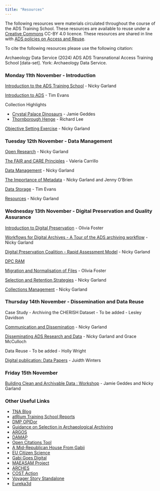 ```yaml
---
title: "Resources"
---
```


The following resources were materials circulated throughout the course of the ADS Training School. These resources are available to reuse under a [Creative Commons](https://creativecommons.org/) CC-BY 4.0 licence. These resources are shared in line with [ADS policies on Access and Reuse](https://archaeologydataservice.ac.uk/about/policies/use-access-to-data/).

::: callout-note
To cite the following resources please use the following citation:

Archaeology Data Service (2024) ADS ADS Transnational Access Training School \[data-set\]. York: Archaeology Data Service.
:::


### Monday 11th November - Introduction

[Introduction to the ADS Training School](/resources/tna_intro.pdf) - Nicky Garland

[Introduction to ADS](/resources/evans_intro.pdf) - Tim Evans

Collection Highlights

-   [Crystal Palace Dinosaurs](/resources/crystal.pdf) - Jamie Geddes
-   [Thornborough Henge](/resources/thornborough.pdf) - Richard Lee

[Objective Setting Exercise](/resources/tna_objectives.pdf) - Nicky Garland

### Tuesday 12th November - Data Management

[Open Research](/resources/tna_open.pdf) - Nicky Garland

[The FAIR and CARE Principles](/resources/tna_fair.pdf) - Valeria Carrillo

[Data Management](/resources/tna_data.pdf) - Nicky Garland

[The Importance of Metadata](/resources/tna_metadata.pdf) - Nicky Garland and Jenny O'Brien

[Data Storage](/resources/tna_storage.pdf) - Tim Evans

[Resources](/resources/tna_tips.pdf) - Nicky Garland

### Wednesday 13th November - Digital Preservation and Quality Assurance

[Introduction to Digital Preservation](/resources/tna_intro_dig.pdf) - Olivia Foster

[Workflows for Digital Archives - A Tour of the ADS archiving workflow](/resources/tna_workflows.pdf) - Nicky Garland

[Digital Preservation Coalition - Rapid Assessment Model](/resources/tna_dpcram.pdf) - Nicky Garland

[DPC RAM](https://www.dpconline.org/digipres/implement-digipres/dpc-ram)

[Migration and Normalisation of Files](/resources/tna_files.pdf) - Olivia Foster

[Selection and Retention Strategies](/resources/tna_select.pdf) - Nicky Garland

[Collections Management](/resources/tna_collection.pdf) - Nicky Garland

### Thursday 14th November - Dissemination and Data Reuse

Case Study - Archiving the CHERISH Dataset - To be added - Lesley Davidson

[Communication and Dissemination](/resources/tna_dissemination.pdf) - Nicky Garland

[Disseminating ADS Research and Data](/resources/tna_ads_comms.pdf) - Nicky Garland and Grace McCulloch

Data Reuse - To be added - Holly Wright

[Digital publication: Data Papers](/resources/tna_datapaper.pdf) - Juidth Winters

### Friday 15th November

[Building Clean and Archivable Data : Workshop](/resources/tna_workshop.pdf) - Jamie Geddes and Nicky Garland

### Other Useful Links

-   [TNA Blog](https://atrium-research.eu/blog/)
-   [atRium Training School Reports](https://petrpajdla.github.io/atRium/report.html)
-   [DMP OPIDor](https://dmp.opidor.fr/)
-   [Guidance on Selection in Archaeological Archiving](https://www.academia.edu/resource/work/46868761)
-   [ARGOS](https://argos.openaire.eu/home)
-   [DAMAP](https://damap.org)
-   [Open Citations Tool](https://opencitations.net/tools)
-   [A Mid-Republican House From Gabii](https://www.doi.org/10.3998/mpub.9231782)
-   [EU Citizen Science](https://eu-citizen.science/project/135)
-   [Gabi Goes Digital](https://gabii.cast.uark.edu/gabiigoesdigital/index.html)
-   [MAEASAM Project](https://maeasam.org/)
-   [ARCHES](https://www.archesproject.org/)
-   [COST Action](https://www.cost.eu/about/about-cost/)
-   [Voyager Story Standalone](https://3d.si.edu/voyager-story-standalone)
-   [Eureka3d](https://eureka3d.eu/)
